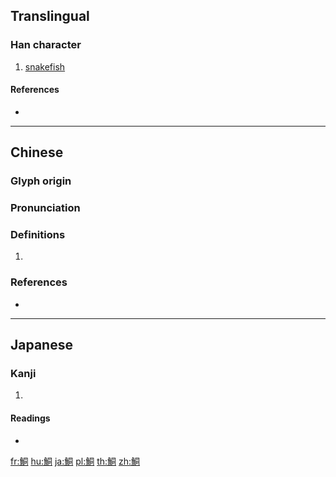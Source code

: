 {{character info/new}}
{{also|鲖}}
==Translingual==

===Han character===
{{Han char|rn=195|rad=魚|as=06|sn=17|four=27320|canj=NFBMR}}

# [[snakefish]]

====References====
* {{Han ref|kx=1469.150|dkj=46121|dj=2002.130|hdz=74686.110|uh=9BA6|ud=39846|bh=EF6E|bd=61294}}

----

==Chinese==
{{zh-forms|s=鲖}}

===Glyph origin===
{{Han etym}}

===Pronunciation===
{{zh-pron
|m=tóng
|c=tung4,zau6
|mc=y
|oc=y
|cat=
}}

===Definitions===
{{zh-hanzi}}

# {{rfdef|zh}}

===References===
* {{R:yue:Hanzi}}

----

==Japanese==

===Kanji===
{{ja-kanji|grade=|rs=魚06}}

# {{defn|lang=ja|sort=魚06}}

====Readings====
* {{ja-readings|on=[[とう]] (tō), [[ず]] (zu)|kun=[[かつお]] (katsuo)}}

[[fr:鮦]]
[[hu:鮦]]
[[ja:鮦]]
[[pl:鮦]]
[[th:鮦]]
[[zh:鮦]]